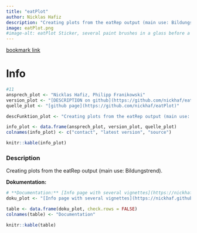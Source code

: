 ```yaml
---
title: "eatPlot"
author: Nicklas Hafiz
description: "Creating plots from the eatRep output (main use: Bildungstrend)."
image: eatPlot.png
#image-alt: eatPlot Sticker, several paint brushes in a glass before a red background
---
```


[bookmark link](https://nickhaf.github.io/eatPlot/)

# Info

```r
#11
ansprech_plot <- "Nicklas Hafiz, Philipp Franikowski"
version_plot <- "[DESCRIPTION on github](https://github.com/nickhaf/eatPlot/blob/main/DESCRIPTION)"
quelle_plot <- "[github page](https://github.com/nickhaf/eatPlot)"

descFunktion_plot <- "Creating plots from the eatRep output (main use: Bildungstrend)."

info_plot <- data.frame(ansprech_plot, version_plot, quelle_plot)
colnames(info_plot) <- c("contact", "latest version", "source")

knitr::kable(info_plot)
```

### Description

Creating plots from the eatRep output (main use: Bildungstrend).

**Dokumentation:**

```r
# **Documentation:** [Info page with several vignettes](https://nickhaf.github.io/eatPlot/)
doku_plot <- "[Info page with several vignettes](https://nickhaf.github.io/eatPlot/)"

table <- data.frame(doku_plot, check.rows = FALSE)
colnames(table) <- "Documentation"

knitr::kable(table)
```
